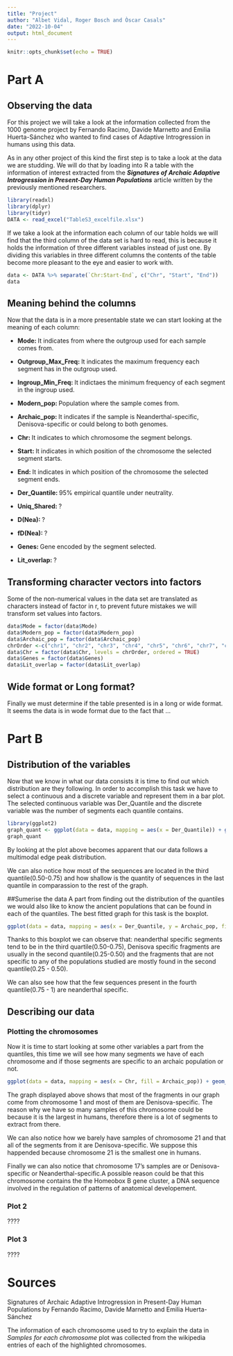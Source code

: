 ```yaml
---
title: "Project"
author: "Albet Vidal, Roger Bosch and Òscar Casals"
date: "2022-10-04"
output: html_document
---
```


```r
knitr::opts_chunk$set(echo = TRUE)
```
# **Part A**

## Observing the data
For this project we will take a look at the information collected from the 1000 genome project by Fernando Racimo, Davide Marnetto and Emilia Huerta-Sánchez who wanted to find cases of Adaptive Introgression in humans using this data.

As in any other project of this kind the first step is to take a look at the data we are studding. We will do that by loading into R a table with the information of interest extracted from the **_Signatures of Archaic Adaptive Introgression in Present-Day Human Populations_** article written by the previously mentioned researchers.

```r
library(readxl)
library(dplyr)
library(tidyr)
DATA <- read_excel("TableS3_excelfile.xlsx")
```

If we take a look at the information each column of our table holds we will find that the third column of the data set is hard to read, this is because it holds the information of three different variables instead of just one. By dividing this variables in three different columns the contents of the table become more pleasant to the eye and easier to work with.

```r
data <- DATA %>% separate(`Chr:Start-End`, c("Chr", "Start", "End"))
data
```

## Meaning behind the columns
Now that the data is in a more presentable state we can start looking at the meaning of each column:

  - **Mode: **It indicates from where the outgroup used for each sample comes from.
  
  - **Outgroup_Max_Freq: **It indicates the maximum frequency each segment has in the outgroup used.
  
  - **Ingroup_Min_Freq: **It indictaes the minimum frequency of each segment in the ingroup used.
  
  - **Modern_pop: **Population where the sample comes from.
  
  - **Archaic_pop: **It indicates if the sample is Neanderthal-specific, Denisova-specific or could belong to both                          genomes.
  
  - **Chr: **It indicates to which chromosome the segment belongs.
  
  - **Start: **It indicates in which position of the chromosome the selected segment starts.
  
  - **End: **It indicates in which position of the chromosome the selected segment ends.
  
  - **Der_Quantile: **95% empirical quantile under neutrality.
  
  - **Uniq_Shared: **?
  
  - **D(Nea): **?
  
  - **fD(Nea): **?
  
  - **Genes: **Gene encoded by the segment selected.
  
  - **Lit_overlap: **?
  
## Transforming character vectors into factors

Some of the non-numerical values in the data set are translated as characters instead of factor in r, to prevent future mistakes we will transform set values into factors.
```r
data$Mode = factor(data$Mode)
data$Modern_pop = factor(data$Modern_pop)
data$Archaic_pop = factor(data$Archaic_pop)
chrOrder <-c("chr1", "chr2", "chr3", "chr4", "chr5", "chr6", "chr7", "chr8", "chr9", "chr10", "chr11", "chr12", "chr13", "chr14", "chr15", "chr16", "chr17", "chr18", "chr19", "chr20", "chr21", "chr22", "chrM", "chrY", "chrX")
data$Chr = factor(data$Chr, levels = chrOrder, ordered = TRUE)
data$Genes = factor(data$Genes)
data$Lit_overlap = factor(data$Lit_overlap)
```
  
## Wide format or Long format?
Finally we must determine if the table presented is in a long or wide format. It seems the data is in wode format due to the fact that ...

# **Part B**

## Distribution of the variables
Now that we know in what our data consists it is time to find out which distribution are they following.
In order to accomplish this task we have to select a continuous and a discrete variable and represent them in a bar plot. The selected continuous variable was Der_Quantile and the discrete variable was the number of segments each quantile contains.
```r
library(ggplot2)
graph_quant <- ggplot(data = data, mapping = aes(x = Der_Quantile)) + geom_histogram() + labs(y = 'Number of sequences', title = 'Der_Quantiles')
graph_quant
```

By looking at the plot above becomes apparent that our data follows a multimodal edge peak distribution.

We can also notice how most of the sequences are located in the third quantile(0.50-0.75) and how shallow is the quantity of sequences in the last quantile in comparassion to the rest of the graph.


##Sumerise the data
A part from finding out the distribution of the quantiles we would also like to know the ancient populations that can be found in each of the quantiles. The best fitted graph for this task is the boxplot.
```r
ggplot(data = data, mapping = aes(x = Der_Quantile, y = Archaic_pop, fill = Archaic_pop)) + geom_boxplot() + theme_classic() + labs(title = 'Ancient populations in each quantile')
```

Thanks to this boxplot we can observe that: neanderthal specific segments tend to be in the third quartile(0.50-0.75), Denisova specific fragments are usually in the second quantile(0.25-0.50) and the fragments that are not specific to any of the populations studied are mostly found in the second quantile(0.25 - 0.50).

We can also see how that the few sequences present in the fourth quantile(0.75 - 1) are neanderthal specific.

## Describing our data

### Plotting the chromosomes

Now it is time to start looking at some other variables a part from the quantiles, this time we will see how many segments we have of each chromosome and if those segments are specific to an archaic population or not.

```r
ggplot(data = data, mapping = aes(x = Chr, fill = Archaic_pop)) + geom_bar() + geom_text(mapping = aes(label = ..count..),position = position_stack(vjust = 0.5), colour = "black", stat = "count") + coord_flip() + labs(title = "Samples for each chromosome", x = "Chromosome") + scale_fill_brewer(name = "Archaic population", labels = c("Both", "Denisova-specific","Neanderthal-specific"), palette = "Pastel1")
```

The graph displayed above shows that most of the fragments in our graph come from chromosome 1 and most of them are Denisova-specific. The reason why we have so many samples of this chromosome could be because it is the largest in humans, therefore there is a lot of segments to extract from there.

We can also notice how we barely have samples of chromosome 21 and that all of the segments from it are Denisova-specific. We suppose this happended because chromosome 21 is the smallest one in humans.

Finally we can also notice that chromosome 17's samples are or Denisova-specific or Neanderthal-specific.A possible reason could be that this chromosome contains the the Homeobox B gene cluster, a DNA sequence involved in the regulation of patterns of anatomical developement.

### Plot 2

????

### Plot 3

????

# Sources

Signatures of Archaic Adaptive Introgression in Present-Day Human Populations by Fernando Racimo, Davide Marnetto and Emilia Huerta-Sánchez

The information of each chromosome used to try to explain the data in _Samples for each chromosome_ plot was collected from the wikipedia entries of each of the highlighted chromosomes.

